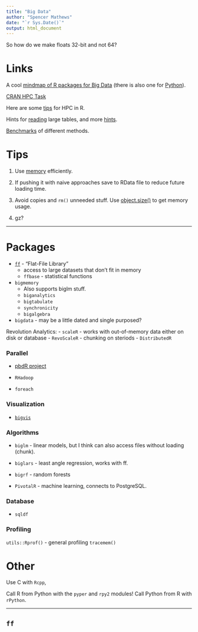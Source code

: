 ```yaml
---
title: "Big Data"
author: "Spencer Mathews"
date: "`r Sys.Date()`"
output: html_document
---
```


So how do we make floats 32-bit and not 64?


# Links
A cool [mindmap of R packages for Big Data](https://www.xmind.net/m/LKF2/) (there is also one for [Python](https://www.xmind.net/m/WvfC/)).

[CRAN HPC Task](http://cran.r-project.org/web/views/HighPerformanceComputing.html)

Here are some [tips](http://blog.revolutionanalytics.com/2013/12/tips-on-computing-with-big-data-in-r.html) for HPC in R.

Hints for [reading](http://cbio.ensmp.fr/~thocking/reading-large-text-files-into-R.html) large tables, and more [hints](http://theodi.org/blog/fig-data-11-tips-how-handle-big-data-r-and-1-bad-pun).

[Benchmarks](https://statcompute.wordpress.com/2014/02/11/efficiency-of-importing-large-csv-files-in-r/) of different methods.


# Tips

1. Use [memory](http://adv-r.had.co.nz/memory.html) efficiently.

2. If pushing it with naive approaches save to RData file to reduce future loading time.

3. Avoid copies and `rm()` unneeded stuff.  Use [object.size()](https://stackoverflow.com/questions/1395270/determining-memory-usage-of-objects) to get memory usage.

3. gz?


---

# Packages


- [`ff`](http://ff.r-forge.r-project.org/) - "Flat-File Library" 
    - access to large datasets that don't fit in memory
    - `ffbase` - statistical functions

- `bigmemory`
    - Also supports biglm stuff.
    - `biganalytics`
    - `bigtabulate`
    - `synchronicity`
    - `bigalgebra`

- `bigdata` - may be a little dated and single purposed?

Revolution Analytics:
- `scaleR` - works with out-of-memory data either on disk or database
- `RevoScaleR` - chunking on steriods
- `DistributedR`


### Parallel

- [pbdR project](https://rbigdata.github.io/)
- `RHadoop`

- `foreach`


### Visualization

- [`bigvis`](https://github.com/hadley/bigvis)


### Algorithms

- `biglm` - linear models, but I think can also access files without loading (chunk).
- `biglars` - least angle regression, works with ff.

- `bigrf` - random forests
- `PivotalR` - machine learning, connects to PostgreSQL.


### Database

- `sqldf`


### Profiling
`utils::Rprof()` - general profiling
`tracemem()`


# Other

Use C with `Rcpp`,

Call R from Python with the `pyper` and `rpy2` modules!  Call Python from R with `rPython`.

---

## `ff`



